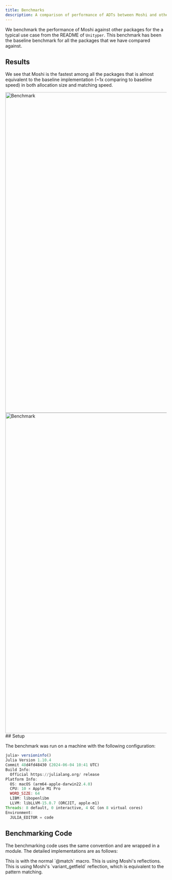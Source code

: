 ```yaml
---
title: Benchmarks
description: A comparison of performance of ADTs between Moshi and other packages
---
```



We benchmark the performance of Moshi against other packages for the a typical use case
from the README of `Unityper`. This benchmark has been the baseline benchmark for all
the packages that we have compared against.


## Results

We see that Moshi is the fastest among all the packages that is almost equivalent to
the baseline implementation (~1x comparing to baseline speed) in both allocation size and
matching speed.

<Tabs>
<TabItem label="1.10">

<Image src="/Moshi.jl/benchmark.svg" width="800" height="1000" alt="Benchmark" />

</TabItem>
<TabItem label="1.11">
<Image src="/Moshi.jl/v1.11/benchmark.svg" width="800" height="1000" alt="Benchmark" />
</TabItem>
</Tabs>
## Setup

The benchmark was run on a machine with the following configuration:

```julia
julia> versioninfo()
Julia Version 1.10.4
Commit 48d4fd48430 (2024-06-04 10:41 UTC)
Build Info:
  Official https://julialang.org/ release
Platform Info:
  OS: macOS (arm64-apple-darwin22.4.0)
  CPU: 10 × Apple M1 Pro
  WORD_SIZE: 64
  LIBM: libopenlibm
  LLVM: libLLVM-15.0.7 (ORCJIT, apple-m1)
Threads: 8 default, 0 interactive, 4 GC (on 8 virtual cores)
Environment:
  JULIA_EDITOR = code
```

## Benchmarking Code

The benchmarking code uses the same convention and are wrapped in
a module. The detailed implementations are as follows:

<Tabs>
<TabItem label="match">
This is with the normal `@match` macro.
<RawCode path="../benchmark/moshi_match.jl" lang="julia"/>
</TabItem>
<TabItem label="reflection">
This is using Moshi's reflections.

<RawCode path="../benchmark/moshi.jl" lang="julia"/>

</TabItem>
<TabItem label="hacky">
This is using Moshi's `variant_getfield` reflection, which is equivalent to the pattern matching.

<RawCode path="../benchmark/moshi_hacky.jl" lang="julia"/>

</TabItem>
<TabItem label="Expronicon">

<RawCode path="../benchmark/expronicon.jl" lang="julia"/>

</TabItem>
<TabItem label="SumTypes">

<RawCode path="../benchmark/sumtypes.jl" lang="julia"/>

</TabItem>

<TabItem label="DynamicSumTypes">
<RawCode path="../benchmark/lsumtypes.jl" lang="julia"/>
</TabItem>

<TabItem label="Unityper">
<RawCode path="../benchmark/unityper.jl" lang="julia"/>
</TabItem>
</Tabs>
